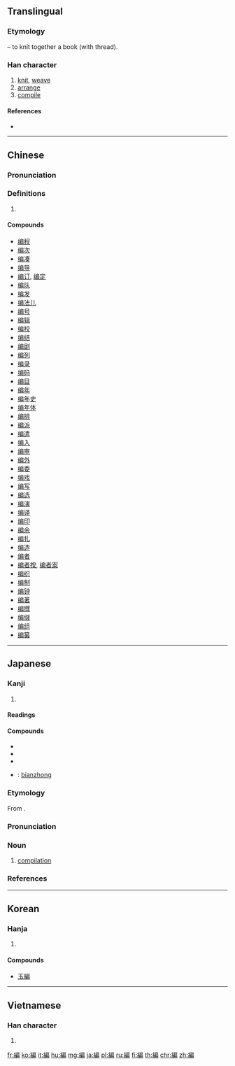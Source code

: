 {{also|编}}<!-- may be replaced by zh-forms -->
==Translingual==

===Etymology===
{{Han compound|糸|t1=thread|扁|ls=psc|c1=s|c2=p}} – to knit together a book (with thread).

===Han character===
{{Han char|rn=120|rad=糸|as=09|sn=15|four=23927|canj=VFHSB,VFISB|ids=⿰糸扁}}

# [[knit]], [[weave]]
# [[arrange]]
# [[compile]]

====References====
* {{Han ref|kx=0931.080|dkj=27665|dj=1369.100|hdz=53431.050|uh=7DE8|ud=32232|bh=BD73|bd=48499}}

----

==Chinese==
{{zh-forms|s=编}}

===Pronunciation===
{{zh-pron
|m=biān
|c=pin1
|h=pfs=phiên
|md=
|mn=pian
|w=
|mc=y
|oc=y
|cat=
}}

===Definitions===
{{zh-hanzi}}

# {{rfdef|lang=zh}}

====Compounds====
* [[编程]]
* [[编次]]
* [[编凑]]
* [[编导]]
* [[编订]], [[编定]]
* [[编队]]
* [[编发]]
* [[编法儿]]
* [[编号]]
* [[编辑]]
* [[编校]]
* [[编结]]
* [[编剧]]
* [[编列]]
* [[编录]]
* [[编码]]
* [[编目]]
* [[编年]]
* [[编年史]]
* [[编年体]]
* [[编排]]
* [[编派]]
* [[编遣]]
* [[编入]]
* [[编审]]
* [[编外]]
* [[编委]]
* [[编戏]]
* [[编写]]
* [[编选]]
* [[编演]]
* [[编译]]
* [[编印]]
* [[编余]]
* [[编扎]]
* [[编造]]
* [[编者]]
* [[编者按]], [[编者案]]
* [[编织]]
* [[编制]]
* [[编钟]]
* [[编著]]
* [[编撰]]
* [[编缀]]
* [[编组]]
* [[编纂]]

----

==Japanese==

===Kanji===
{{ja-kanji|grade=5|rs=糸09}}

# {{defn|lang=ja|sort=糸09}}

====Readings====
{{ja-readings|goon=[[へん]] (hen)|kanon=[[へん]] (hen)|kun=[[あむ]] (amu), [[とじいと]] (tojiito), [[ふみ]] (fumi)}}

====Compounds====
{{der-top|Compounds}}
* {{ja-r|短編|たんぺん}}
* {{ja-r|長編|ちょうへん}}
* {{ja-r|編集|へんしゅう}}
* {{ja-r|編鐘|へんしょう}}: [[bianzhong]]
{{der-bottom}}

===Etymology===
{{ja-kanjitab|へん|yomi=o}}
From {{etyl|ltc|ja|sort=へん}} {{m|zh|編|tr=pen}}.

===Pronunciation===
{{ja-pron|yomi=o|へん|acc=1|acc_ref=DJR,NHK}}

===Noun===
{{ja-noun|へん}}

# [[compilation]]

===References===
<references/>

----

==Korean==

===Hanja===
{{ko-hanja|hangeul=[[편]], [[변]]|eumhun=|rv=pyeon, byeon|mr=p'yŏn, pyŏn|y=phyen, pyen}}

# {{defn|lang=ko|sort=糸09}}

====Compounds====
* [[玉編]]

----

==Vietnamese==

===Han character===
{{vi-hantu|[[biên]]|rs=糸09}}

# {{defn|lang=vi|sort=糸09}}

[[fr:編]]
[[ko:編]]
[[it:編]]
[[hu:編]]
[[mg:編]]
[[ja:編]]
[[pl:編]]
[[ru:編]]
[[fi:編]]
[[th:編]]
[[chr:編]]
[[zh:編]]